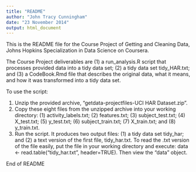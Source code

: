 ```yaml
---
title: "README"
author: "John Tracy Cunningham"
date: "23 November 2014"
output: html_document
---
```


This is the README file for the Course Project of Getting and Cleaning Data, Johns Hopkins Specialization in Data Science on Coursera.

The Course Project deliverables are (1) a run_analysis.R script that processes provided data into a tidy data set; (2) a tidy data set tidy_HAR.txt; and (3) a CodeBook.Rmd file that describes the original data, what it means, and how it was transformed into a tidy data set.

To use the script:

1. Unzip the provided archive, "getdata-projectfiles-UCI HAR Dataset.zip".
2. Copy these eight files from the unzipped archive into your working directory: (1) activity_labels.txt; (2) features.txt; (3) subject_test.txt; (4) X_test.txt; (5) y_test.txt; (6) subject_train.txt; (7) X_train.txt; and (8) y_train.txt.
3. Run the script.  It produces two output files: (1) a tidy data set tidy_har; and (2) a text version of the first file, tidy_har.txt.  To read the .txt version of the file easily, put the file in your working directory and execute: data <- read.table("tidy_har.txt", header=TRUE).  Then view the "data" object.

End of README